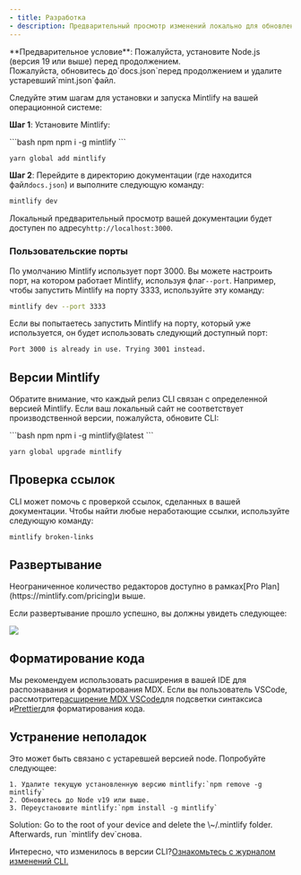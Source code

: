 ```yaml
---
- title: Разработка
- description: Предварительный просмотр изменений локально для обновления вашей документации
---
```


<Info>
  **Предварительное условие**: Пожалуйста, установите Node.js (версия 19 или выше) перед продолжением.<br />
  Пожалуйста, обновитесь до`docs.json`перед продолжением и удалите устаревший`mint.json`файл.
</Info>

Следуйте этим шагам для установки и запуска Mintlify на вашей операционной системе:

**Шаг 1**: Установите Mintlify:

<CodeGroup>
  ```bash npm
  npm i -g mintlify
  ```

  ```bash yarn
  yarn global add mintlify
  ```
</CodeGroup>

**Шаг 2**: Перейдите в директорию документации (где находится файл`docs.json`) и выполните следующую команду:

```bash
mintlify dev
```

Локальный предварительный просмотр вашей документации будет доступен по адресу`http://localhost:3000`.

### Пользовательские порты

По умолчанию Mintlify использует порт 3000. Вы можете настроить порт, на котором работает Mintlify, используя флаг`--port`. Например, чтобы запустить Mintlify на порту 3333, используйте эту команду:

```bash
mintlify dev --port 3333
```

Если вы попытаетесь запустить Mintlify на порту, который уже используется, он будет использовать следующий доступный порт:

```md
Port 3000 is already in use. Trying 3001 instead.
```

## Версии Mintlify

Обратите внимание, что каждый релиз CLI связан с определенной версией Mintlify. Если ваш локальный сайт не соответствует производственной версии, пожалуйста, обновите CLI:

<CodeGroup>
  ```bash npm
  npm i -g mintlify@latest
  ```

  ```bash yarn
  yarn global upgrade mintlify
  ```
</CodeGroup>

## Проверка ссылок

CLI может помочь с проверкой ссылок, сделанных в вашей документации. Чтобы найти любые неработающие ссылки, используйте следующую команду:

```bash
mintlify broken-links
```

## Развертывание

<Tip>
  Неограниченное количество редакторов доступно в рамках[Pro
  Plan](https://mintlify.com/pricing)и выше.
</Tip>

Если развертывание прошло успешно, вы должны увидеть следующее:

<Frame>
  <img src="/images/checks-passed.png" style={{ borderRadius: '0.5rem' }} />
</Frame>

## Форматирование кода

Мы рекомендуем использовать расширения в вашей IDE для распознавания и форматирования MDX. Если вы пользователь VSCode, рассмотрите[расширение MDX VSCode](https://marketplace.visualstudio.com/items?itemName=unifiedjs.vscode-mdx)для подсветки синтаксиса и[Prettier](https://marketplace.visualstudio.com/items?itemName=esbenp.prettier-vscode)для форматирования кода.

## Устранение неполадок

<AccordionGroup>
  <Accordion title="Error: Could not load the &#x22;sharp&#x22; module using the darwin-arm64 runtime">
    Это может быть связано с устаревшей версией node. Попробуйте следующее:

    1. Удалите текущую установленную версию mintlify:`npm remove -g mintlify`
    2. Обновитесь до Node v19 или выше.
    3. Переустановите mintlify:`npm install -g mintlify`
  </Accordion>

  <Accordion title="Issue: Encountering an unknown error">
    Solution: Go to the root of your device and delete the \~/.mintlify folder. Afterwards, run `mintlify dev`снова.
  </Accordion>
</AccordionGroup>

Интересно, что изменилось в версии CLI?[Ознакомьтесь с журналом изменений CLI.](https://www.npmjs.com/package/mintlify?activeTab=versions)

